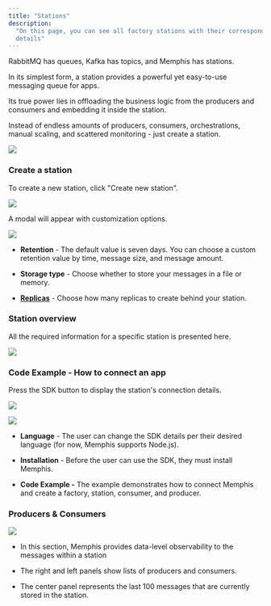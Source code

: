 ```yaml
---
title: "Stations"
description:
  "On this page, you can see all factory stations with their corresponding
  details"
---
```


RabbitMQ has queues, Kafka has topics, and Memphis has stations.

In its simplest form, a station provides a powerful yet easy-to-use messaging
queue for apps.

Its true power lies in offloading the business logic from the producers and
consumers and embedding it inside the station.

Instead of endless amounts of producers, consumers, orchestrations, manual
scaling, and scattered monitoring - just create a station.

![](/dashboard/images/Screenshot%202022-12-11%20at%2014.57.04.png)

### Create a station

To create a new station, click "Create new station".

![](/dashboard/images/Screenshot%202022-12-11%20at%2015.12.31.png)

A modal will appear with customization options.

![](/dashboard/images/Screenshot%202022-12-11%20at%2015.14.03.png)

- **Retention** - The default value is seven days. You can choose a custom
  retention value by time, message size, and message amount.

- **Storage type** - Choose whether to store your messages in a file or memory.

- [**Replicas**](/memphis/architecture#replicas) - Choose how many replicas to
  create behind your station.

### Station overview

All the required information for a specific station is presented here.

![](/dashboard/images/Screenshot%202022-12-11%20at%2015.03.54.png)

### Code Example - How to connect an app

Press the SDK button to display the station's connection details.

![](/dashboard/images/Screen%20Shot%202022-09-19%20at%2012.14.38.png)

![](/dashboard/images/Screenshot%202022-12-11%20at%2015.17.27.png)

- **Language** \- The user can change the SDK details per their desired language
  (for now, Memphis supports Node.js).

- **Installation** \- Before the user can use the SDK, they must install
  Memphis.

- **Code Example -** The example demonstrates how to connect Memphis and create
  a factory, station, consumer, and producer.

### Producers & Consumers

![](/dashboard/images/Screenshot%202022-12-11%20at%2015.05.57.png)

- In this section, Memphis provides data-level observability to the messages
  within a station

- The right and left panels show lists of producers and consumers.

- The center panel represents the last 100 messages that are currently stored in
  the station.
